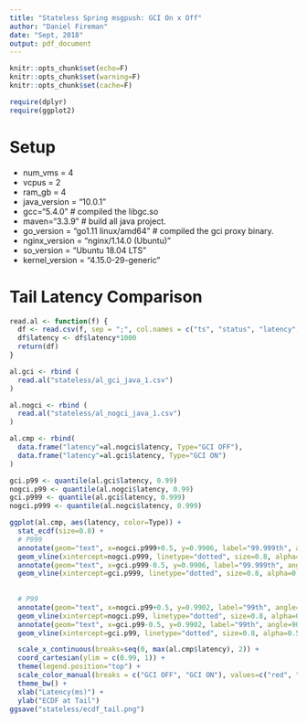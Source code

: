 ```yaml
---
title: "Stateless Spring msgpush: GCI On x Off"
author: "Daniel Fireman"
date: "Sept, 2018"
output: pdf_document
---
```


```r
knitr::opts_chunk$set(echo=F)
knitr::opts_chunk$set(warning=F)
knitr::opts_chunk$set(cache=F)

require(dplyr)
require(ggplot2)
```

# Setup

* num_vms = 4
* vcpus = 2
* ram_gb = 4
* java_version = "10.0.1"
* gcc="5.4.0" # compiled the libgc.so
* maven="3.3.9" # build all java project.
* go_version = "go1.11 linux/amd64"  # compiled the gci proxy binary.
* nginx_version = "nginx/1.14.0 (Ubuntu)"
* so_version = "Ubuntu 18.04 LTS"
* kernel_version = "4.15.0-29-generic"

# Tail Latency Comparison

```r
read.al <- function(f) {
  df <- read.csv(f, sep = ";", col.names = c("ts", "status", "latency", "ups"), colClasses = c("ups"="character"))
  df$latency <- df$latency*1000
  return(df)
}

al.gci <- rbind (
  read.al("stateless/al_gci_java_1.csv")
)

al.nogci <- rbind (
  read.al("stateless/al_nogci_java_1.csv")
)

al.cmp <- rbind(
  data.frame("latency"=al.nogci$latency, Type="GCI OFF"),
  data.frame("latency"=al.gci$latency, Type="GCI ON")
)
```

```r
gci.p99 <- quantile(al.gci$latency, 0.99)
nogci.p99 <- quantile(al.nogci$latency, 0.99)
gci.p999 <- quantile(al.gci$latency, 0.999)
nogci.p999 <- quantile(al.nogci$latency, 0.999)

ggplot(al.cmp, aes(latency, color=Type)) +
  stat_ecdf(size=0.8) +
  # P999
  annotate(geom="text", x=nogci.p999+0.5, y=0.9906, label="99.999th", angle=90, color="red") + 
  geom_vline(xintercept=nogci.p999, linetype="dotted", size=0.8, alpha=0.5, color="red") +
  annotate(geom="text", x=gci.p999-0.5, y=0.9906, label="99.999th", angle=90, color="blue") +
  geom_vline(xintercept=gci.p999, linetype="dotted", size=0.8, alpha=0.5, color="blue") +
  
  
  # P99
  annotate(geom="text", x=nogci.p99+0.5, y=0.9902, label="99th", angle=90, col="red") + 
  geom_vline(xintercept=nogci.p99, linetype="dotted", size=0.8, alpha=0.5, col="red") +
  annotate(geom="text", x=gci.p99-0.5, y=0.9902, label="99th", angle=90, color="blue") + 
  geom_vline(xintercept=gci.p99, linetype="dotted", size=0.8, alpha=0.5, color="blue") +

  scale_x_continuous(breaks=seq(0, max(al.cmp$latency), 2)) +
  coord_cartesian(ylim = c(0.99, 1)) +
  theme(legend.position="top") +
  scale_color_manual(breaks = c("GCI OFF", "GCI ON"), values=c("red", "blue")) +
  theme_bw() +
  xlab("Latency(ms)") +
  ylab("ECDF at Tail") 
ggsave("stateless/ecdf_tail.png")
```

<!-- # Unavailability -->

<!-- ```{r} -->
<!-- read.pauses <- function(f) { -->
<!--   return(read.csv(f,col.names = c("ts", "gen", "pause"))) -->
<!-- } -->

<!-- pause.gci <- rbind ( -->
<!--   read.pauses("stateless/proxy_gci_go_1_10.11.4.231.out"), -->
<!--   read.pauses("stateless/proxy_gci_go_1_10.11.4.251.out"), -->
<!--   read.pauses("stateless/proxy_gci_go_1_10.11.5.1.out"), -->
<!--   read.pauses("stateless/proxy_gci_go_1_10.11.5.24.out") -->
<!-- ) -->

<!-- pause.cmp <- rbind( -->
<!--   data.frame(pause=pause.gci$pause, Type="GCI On") -->
<!-- ) -->
<!-- ``` -->
<!-- ```{r, fig.align="center"} -->
<!-- ggplot(pause.cmp, aes(Type, pause)) + -->
<!--   geom_boxplot() + -->
<!--   scale_y_continuous(breaks=seq(0,max(pause.cmp$pause), 10)) + -->
<!--   ylab("Unavailability (ms)") + -->
<!--   theme_bw() + -->
<!--   theme(axis.title.x=element_blank()) -->
<!-- ``` -->

<!-- # Failures -->

<!-- ```{r, echo=T} -->
<!-- NROW(filter(al.gci, status == 503)) -->
<!-- ``` -->